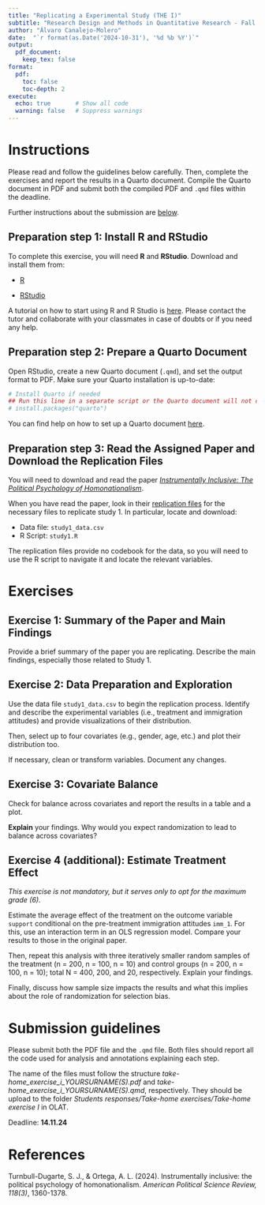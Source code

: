 ```yaml
---
title: "Replicating a Experimental Study (THE I)"
subtitle: "Research Design and Methods in Quantitative Research - Fall 2024"
author: "Álvaro Canalejo-Molero"
date:  "`r format(as.Date('2024-10-31'), '%d %b %Y')`"
output: 
  pdf_document:
    keep_tex: false
format:
  pdf:
    toc: false
    toc-depth: 2
execute:
  echo: true       # Show all code
  warning: false   # Suppress warnings
---
```


# Instructions

Please read and follow the guidelines below carefully. Then, complete the exercises and report the results in a Quarto document. Compile the Quarto document in PDF and submit both the compiled PDF and `.qmd` files within the deadline. 

Further instructions about the submission are [below](#submission).

## Preparation step 1: Install R and RStudio

To complete this exercise, you will need **R** and **RStudio**. Download and install them from:

- [R](https://cran.r-project.org/)

- [RStudio](https://posit.co/download/rstudio-desktop/)

A tutorial on how to start using R and R Studio is [here](https://hbctraining.github.io/Intro-to-R-flipped/lessons/01_introR-R-and-RStudio.html). Please contact the tutor and collaborate with your classmates in case of doubts or if you need any help.

## Preparation step 2: Prepare a Quarto Document

Open RStudio, create a new Quarto document (`.qmd`), and set the output format to PDF. Make sure your Quarto installation is up-to-date:

```r

# Install Quarto if needed
## Run this line in a separate script or the Quarto document will not compile
# install.packages("quarto")

```

You can find help on how to set up a Quarto document [here](https://quarto.org/docs/get-started/hello/rstudio.html).

## Preparation step 3: Read the Assigned Paper and Download the Replication Files

You will need to download and read the paper [*Instrumentally Inclusive: The Political Psychology of Homonationalism*](https://www.cambridge.org/core/journals/american-political-science-review/article/instrumentally-inclusive-the-political-psychology-of-homonationalism/1D9425F6FA20F34B0918018275A507A8).

When you have read the paper, look in their [replication files](https://dataverse.harvard.edu/dataset.xhtml?persistentId=doi:10.7910/DVN/70UDEG) for the necessary files to replicate study 1. In particular, locate and download:

- Data file: `study1_data.csv`
- R Script: `study1.R`

The replication files provide no codebook for the data, so you will need to use the R script to navigate it and locate the relevant variables.

# Exercises

## Exercise 1: Summary of the Paper and Main Findings

Provide a brief summary of the paper you are replicating. Describe the main findings, especially those related to Study 1.

## Exercise 2: Data Preparation and Exploration

Use the data file `study1_data.csv` to begin the replication process. Identify and describe the experimental variables (i.e., treatment and immigration attitudes) and provide visualizations of their distribution. 

Then, select up to four covariates (e.g., gender, age, etc.) and plot their distribution too.

If necessary, clean or transform variables. Document any changes.

## Exercise 3: Covariate Balance

Check for balance across covariates and report the results in a table and a plot.

**Explain** your findings. Why would you expect randomization to lead to balance across covariates?

## Exercise 4 (additional): Estimate Treatment Effect

*This exercise is not mandatory, but it serves only to opt for the maximum grade (6).*

Estimate the average effect of the treatment on the outcome variable `support` conditional on the pre-treatment immigration attitudes `imm_1`. For this, use an interaction term in an OLS regression model. Compare your results to those in the original paper.

Then, repeat this analysis with three iteratively smaller random samples of the treatment (n = 200, n = 100, n = 10) and control groups (n = 200, n = 100, n = 10); total N = 400, 200, and 20, respectively. Explain your findings.

Finally, discuss how sample size impacts the results and what this implies about the role of randomization for selection bias.

# Submission guidelines {#submission}

Please submit both the PDF file and the `.qmd` file. Both files should report all the code used for analysis and annotations explaining each step.

The name of the files must follow the structure *take-home_exercise_i_YOURSURNAME(S).pdf* and *take-home_exercise_i_YOURSURNAME(S).qmd*, respectively. They should be upload to the folder *Students responses/Take-home exercises/Take-home exercise I* in OLAT.

Deadline: **14.11.24**

# References

Turnbull-Dugarte, S. J., & Ortega, A. L. (2024). Instrumentally inclusive: the political psychology of homonationalism. *American Political Science Review, 118(3)*, 1360-1378.
